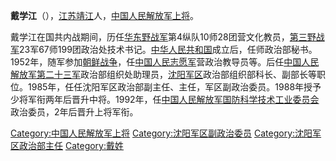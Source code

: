 '''戴学江'''（{{bd|1930年|||catIdx=D}}），[[江苏|江苏]][[靖江|靖江]]人，[[中国人民解放军上将|中国人民解放军上将]]。

戴学江在国共内战期间，历任[[华东野战军|华东野战军]]第4纵队10师28团营文化教员，[[第三野战军|第三野战军]]23军67师199团政治处技术书记。[[中华人民共和国|中华人民共和国]]成立后，任师政治部秘书。1952年，随军参加[[朝鲜战争|朝鲜战争]]，任[[中国人民志愿军|中国人民志愿军]]营政治教导员等。后任[[中国人民解放军第二十三军|中国人民解放军第二十三军]]政治部组织处助理员，[[沈阳军区|沈阳军区]]政治部组织部科长、副部长等职位。1985年，任任沈阳军区政治部副主任、主任，军区副政治委员。1988年授予少将军衔两年后晋升中将。1992年，任[[中国人民解放军国防科学技术工业委员会|中国人民解放军国防科学技术工业委员会]]政治委员，2年后晋升上将军衔。

{{中国军事人物小作品}}
{{中国人民解放军上将/1994}}
[[Category:中国人民解放军上将|Category:中国人民解放军上将]]
[[Category:沈阳军区副政治委员|Category:沈阳军区副政治委员]]
[[Category:沈阳军区政治部主任|Category:沈阳军区政治部主任]]
[[Category:戴姓|Category:戴姓]]